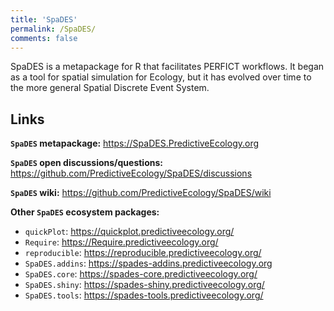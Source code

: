 ```yaml
---
title: 'SpaDES'
permalink: /SpaDES/
comments: false
---
```


SpaDES is a metapackage for R that facilitates PERFICT workflows. It began as a tool for spatial simulation for Ecology, but it has evolved over time to the more general Spatial Discrete Event System. 

## Links

**`SpaDES` metapackage:** <https://SpaDES.PredictiveEcology.org>

**`SpaDES` open discussions/questions:** <https://github.com/PredictiveEcology/SpaDES/discussions>

**`SpaDES` wiki:** <https://github.com/PredictiveEcology/SpaDES/wiki>

**Other `SpaDES` ecosystem packages:**

-   `quickPlot`: <https://quickplot.predictiveecology.org/>
-   `Require`: <https://Require.predictiveecology.org/>
-   `reproducible`: <https://reproducible.predictiveecology.org/>
-   `SpaDES.addins`: <https://spades-addins.predictiveecology.org>
-   `SpaDES.core`: <https://spades-core.predictiveecology.org/>
-   `SpaDES.shiny`: <https://spades-shiny.predictiveecology.org/>
-   `SpaDES.tools`: <https://spades-tools.predictiveecology.org/>
